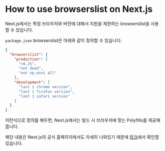 # How to use browserslist on Next.js

Next.js에서는 특정 브라우저와 버전에 대해서 지원을 제한하는 browserslist을 사용할 수 있습니다.

`package.json` browserslist은 아래와 같이 정의할 수 있습니다.

```json
{
  "browserslist": {
    "production": [
      ">0.2%",
      "not dead",
      "not op_mini all"
    ],
    "development": [
      "last 1 chrome version",
      "last 1 firefox version",
      "last 1 safari version"
    ]
  }
}
```

이런식으로 정의를 해두면, Next.js에서는 빌드 시 브라우저에 맞는 Polyfills를 제공해줍니다.

해당 내용은 Next.js의 공식 홈페이지에서도 자세히 나와있기 때문에 [링크](https://nextjs.org/docs/14/architecture/supported-browsers)에서 확인할 있습니다.